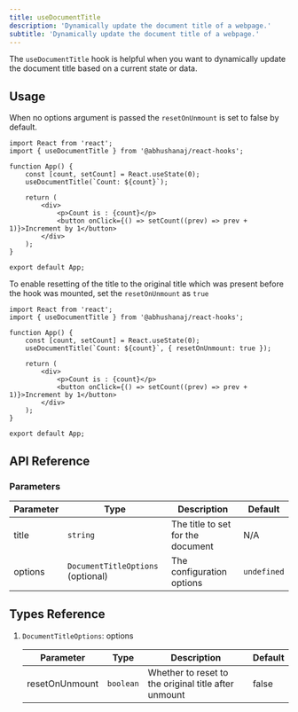 ```yaml
---
title: useDocumentTitle
description: 'Dynamically update the document title of a webpage.'
subtitle: 'Dynamically update the document title of a webpage.'
---
```



The `useDocumentTitle` hook is helpful when you want to dynamically update the document title based on a current state or data.

<DemoWrapper>
	<Example client:load />
</DemoWrapper>

## Usage

When no options argument is passed the `resetOnUnmount` is set to false by default.

```tsx title="./src/App.tsx" ins={2,6}
import React from 'react';
import { useDocumentTitle } from '@abhushanaj/react-hooks';

function App() {
	const [count, setCount] = React.useState(0);
	useDocumentTitle(`Count: ${count}`);

	return (
		<div>
			<p>Count is : {count}</p>
			<button onClick={() => setCount((prev) => prev + 1)}>Increment by 1</button>
		</div>
	);
}

export default App;
```

To enable resetting of the title to the original title which was present before the hook was mounted, set the `resetOnUnmount` as `true`

```tsx title="./src/App.tsx" ins={6}
import React from 'react';
import { useDocumentTitle } from '@abhushanaj/react-hooks';

function App() {
	const [count, setCount] = React.useState(0);
	useDocumentTitle(`Count: ${count}`, { resetOnUnmount: true });

	return (
		<div>
			<p>Count is : {count}</p>
			<button onClick={() => setCount((prev) => prev + 1)}>Increment by 1</button>
		</div>
	);
}

export default App;
```

## API Reference

### Parameters

| Parameter | Type                              | Description                       | Default     |
| --------- | --------------------------------- | --------------------------------- | ----------- |
| title     | `string`                          | The title to set for the document | N/A         |
| options   | `DocumentTitleOptions` (optional) | The configuration options         | `undefined` |

## Types Reference

1.  `DocumentTitleOptions`: options

    | Parameter      | Type      | Description                                          | Default |
    | -------------- | --------- | ---------------------------------------------------- | ------- |
    | resetOnUnmount | `boolean` | Whether to reset to the original title after unmount | false   |
